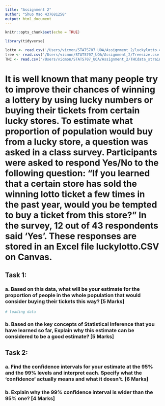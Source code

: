```yaml
---
title: "Assignment 2"
author: "Shuo Mao 437681258"
output: html_document
---
```



```r
knitr::opts_chunk$set(echo = TRUE)
```
```r
library(tidyverse)
```


```r
lotto <- read.csv('/Users/vicmon/STATS707_UOA/Assignment_2/luckylotto.csv')
tree <- read.csv('/Users/vicmon/STATS707_UOA/Assignment_2/Treesize.csv')
THC <- read.csv('/Users/vicmon/STATS707_UOA/Assignment_2/THCdata_strain.csv')
```


# It is well known that many people try to improve their chances of winning a lottery by using lucky numbers or buying their tickets from certain lucky stores. To estimate what proportion of population would buy from a lucky store, a question was asked in a class survey. Participants were asked to respond Yes/No to the following question: “If you learned that a certain store has sold the winning lotto ticket a few times in the past year, would you be tempted to buy a ticket from this store?” In the survey, 12 out of 43 respondents said ‘Yes’. These responses are stored in an Excel file luckylotto.CSV on Canvas.


## Task 1:
### a. Based on this data, what will be your estimate for the proportion of people in the whole population that would consider buying their tickets this way? [5 Marks] 

```r
# loading data

```


### b. Based on the key concepts of Statistical Inference that you have learned so far, Explain why this estimate can be considered to be a good estimate? [5 Marks]

## Task 2:
### a. Find the confidence intervals for your estimate at the 95% and the 99% levels and interpret each. Specify what the ‘confidence’ actually means and what it doesn’t. [6 Marks]


### b. Explain why the 99% confidence interval is wider than the 95% one? [4 Marks]
